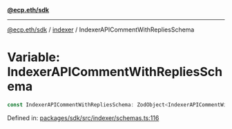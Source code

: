 [**@ecp.eth/sdk**](../../index.mdx)

***

[@ecp.eth/sdk](/sdk-reference/index.mdx) / [indexer](/sdk-reference/indexer/index.mdx) / IndexerAPICommentWithRepliesSchema

# Variable: IndexerAPICommentWithRepliesSchema

```ts
const IndexerAPICommentWithRepliesSchema: ZodObject<IndexerAPICommentWithRepliesSchemaType>;
```

Defined in: [packages/sdk/src/indexer/schemas.ts:116](https://github.com/ecp-eth/comments-monorepo/blob/main/packages/sdk/src/indexer/schemas.ts#L116)
